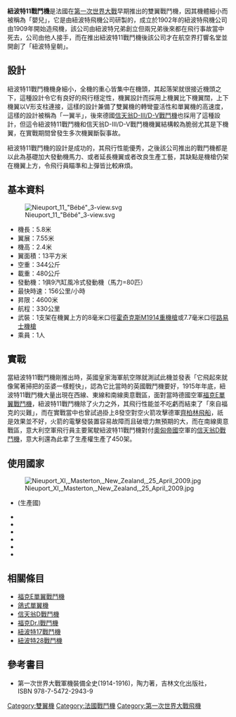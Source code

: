 {{no footnotes|time=2016-03-01T16:01:21+00:00}}
{{onesource|time=2016-03-01T16:01:21+00:00}}
{{Infobox Aircraft
|name = 紐波特11戰鬥機
|image = Image:Nieuport 11 C1 Lafayette Escadrille Pass two 04 Dawn Patrol NMUSAF 26Sept09 (14599901855).jpg
|caption      = 紐波特11雙翼戰鬥機
|type = 雙翼戰鬥機
|manufacturer = 紐波特飛機公司
|designer     = 古斯達夫．戴拿
|first flight = 1916年1月5日
|primary user = 法國空軍
|number built = 7100架
}}

'''紐波特11戰鬥機'''是法國在[[第一次世界大戰|第一次世界大戰]]早期推出的雙翼戰鬥機，因其機體細小而被稱為「嬰兒」，它是由紐波特飛機公司研製的，成立於1902年的紐波特飛機公司由1909年開始造飛機，該公司由紐波特兄弟創立但兩兄弟後來都在飛行事故當中死去，公司由他人接手，而在推出紐波特11戰鬥機後該公司才在航空界打響名堂並開創了「紐波特皇朝」。

==設計==
紐波特11戰鬥機機身細小，全機的重心皆集中在機頭，其起落架就很接近機頭之下，這種設計令它有良好的飛行穩定性，機翼設計而採用上機翼比下機翼闊，上下機翼以V形支柱連接，這樣的設計兼備了雙翼機的轉彎靈活性和單翼機的高速度，這樣的設計被稱為「一翼半」，後來德國[[信天翁D戰鬥機|信天翁D-III/D-V戰鬥機]]也採用了這種設計，但這令紐波特11戰鬥機和信天翁D-III/D-V戰鬥機機翼結構較為脆弱尤其是下機翼，在實戰期間曾發生多次機翼斷裂事故。

紐波特11戰鬥機的設計是成功的，其飛行性能優秀，之後該公司推出的戰鬥機都是以此為基礎加大發動機馬力、或者延長機翼或者改良生產工藝，其缺點是機槍仍架在機翼上方，令飛行員瞄準和上彈皆比較麻煩。

==基本資料==
[[File:Nieuport_11_"Bébé"_3-view.svg|thumb]]
* 機長：5.8米
* 翼展：7.55米 
* 機高：2.4米
* 翼面積：13平方米 
* 空重：344公斤
* 載重：480公斤 
* 發動機：1俱9汽缸風冷式發動機（馬力=80匹）
* 最快時速：156公里/小時
* 昇限：4600米
* 航程：330公里
* 武裝：1支架在機翼上方的8毫米口徑[[霍奇克斯M1914重機槍|霍奇克斯M1914重機槍]]或7.7毫米口徑[[路易士機槍|路易士機槍]]
* 乘員：1人

==實戰==
當紐波特11戰鬥機剛推出時，英國皇家海軍航空隊就測試此機並發表「它飛起來就像駕著掃把的巫婆一樣輕快」，認為它比當時的英國戰鬥機要好，1915年年底，紐波特11戰鬥機大量出現在西線、東線和南線奧意戰區，面對當時德國空軍[[福克E單翼戰鬥機|福克E單翼戰鬥機]]，紐波特11戰鬥機除了火力之外，其飛行性能並不吃虧而結束了「來自福克的災難」，而在實戰當中也曾試過掛上8發空對空火箭攻擊德軍[[齊柏林飛船|齊柏林飛船]]，祇是效果並不好，火箭的電擊發裝置容易故障而且破壞力無預期的大，而在南線奧意戰區，意大利空軍飛行員主要駕駛紐波特11戰鬥機對付[[奧匈帝國|奧匈帝國]]空軍的[[信天翁D戰鬥機|信天翁D戰鬥機]]，意大利還為此拿了生產權生產了450架。

==使用國家==
[[File:Nieuport_XI,_Masterton,_New_Zealand,_25_April_2009.jpg|thumb]]
*{{FRA}}(生產國)
*{{BEL}}
*{{flag|Kingdom of Italy}}
*{{NLD}}
*{{flag|Romania|1867}}
*{{flag|Russian Empire|1914}}
*{{UK}}

==相關條目==
{{Commons category|Nieuport 11}}
* [[福克E單翼戰鬥機|福克E單翼戰鬥機]]
* [[鴿式單翼機|鴿式單翼機]]
* [[信天翁D戰鬥機|信天翁D戰鬥機]]
* [[福克Dr.I戰鬥機|福克Dr.I戰鬥機]]
* [[紐波特17戰鬥機|紐波特17戰鬥機]]
* [[紐波特28戰鬥機|紐波特28戰鬥機]]

==參考書目==
*第一次世界大戰軍機裝備全史(1914-1916)，陶力著，吉林文化出版社，ISBN 978-7-5472-2943-9

[[Category:雙翼機|Category:雙翼機]]
[[Category:法國戰鬥機|Category:法國戰鬥機]]
[[Category:第一次世界大戰飛機|Category:第一次世界大戰飛機]]
